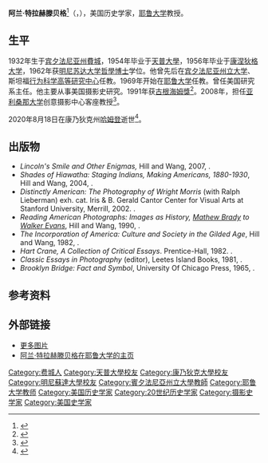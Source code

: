 {{NoteTA|G1=地名}}
{{人物信息框
| 姓名     = 阿兰·特拉赫滕贝格
| 性别     = 男
| 出生日期 = 1932年3月22日
| 出生地点 = {{USA}}宾夕法尼亚州[[費城|費城]]
| 逝世日期 = {{Dda|2020|8|18|1932|3|22}}
| 逝世地点 = {{USA}}康乃狄克州[[哈姆登_(康乃狄克州)|哈姆登]]
| 职业     = [[历史学家|历史学家]]
| 母校     = [[明尼苏达大学|明尼苏达大学]]
}}
'''阿兰·特拉赫滕贝格'''<ref>{{cite book |author=沃尔夫冈·希弗尔布施 |translator=金毅 |title=铁道之旅: 19世纪空间与时间的工业化 |date=2018 |publisher=上海人民出版社 |isbn=9787208151062}}</ref>（{{lang-en|Alan Trachtenberg}}，{{bd|1932年|3月22日|2020年|8月18日|catIdx=Trachtenberg}}），美国历史学家，[[耶鲁大学|耶鲁大学]]教授。 
==生平==
1932年生于[[宾夕法尼亚州|宾夕法尼亚州]][[費城|費城]]，1954年毕业于[[天普大學|天普大學]]，1956年毕业于[[康涅狄格大学|康涅狄格大学]]，1962年获[[明尼苏达大学|明尼苏达大学]][[哲學博士|哲學博士]]学位。他曾先后在[[宾夕法尼亚州立大学|宾夕法尼亚州立大学]]、斯坦福[[行为科学高等研究中心|行为科学高等研究中心]]任教。1969年开始在[[耶鲁大学|耶鲁大学]]任教。曾任美国研究系主任。他主要从事美国摄影史研究。1991年获[[古根海姆獎|古根海姆獎]]<ref>{{cite web |title=Alan Trachtenberg |url=https://www.gf.org/fellows/all-fellows/alan-trachtenberg/ |publisher=John Simon Guggenheim Memorial Foundation |accessdate=2020-08-22 |language=en}}</ref>。2008年，担任[[亚利桑那大学|亚利桑那大学]]创意摄影中心客座教授<ref>{{cite web |title=Dr. Alan Trachtenberg is Visiting Scholar at the Center |url=https://ccp.arizona.edu/press/releases/dr-alan-trachtenberg-visiting-scholar-center |publisher=University of Arizona |accessdate=2020-08-22 |language=en |date=2007-11-16}}</ref>。

2020年8月18日在康乃狄克州[[哈姆登_(康乃狄克州)|哈姆登]]逝世<ref>{{cite news |title=Alan Trachtenberg, pioneered new ways of understanding American culture |url=https://news.yale.edu/2020/08/18/alan-trachtenberg-pioneered-new-ways-understanding-american-culture |work=YaleNews |location=New Haven, CT |date=2020-08-18 |access-date=2020-08-18}}</ref>。

==出版物==
{{ref begin}}
* ''Lincoln's Smile and Other Enigmas,'' Hill and Wang, 2007, {{ISBN|978-0-8090-6573-8}}.
* ''Shades of Hiawatha: Staging Indians, Making Americans, 1880-1930'', Hill and Wang, 2004, {{ISBN|0-374-29975-7}}.
* ''Distinctly American: The Photography of Wright Morris'' (with Ralph Lieberman) exh. cat. Iris & B. Gerald Cantor Center for Visual Arts at Stanford University, Merrill, 2002. {{ISBN|1858941768|}}.
* ''Reading American Photographs: Images as History, [[马修·布雷迪|Mathew Brady]] to [[沃克·埃文斯|Walker Evans]]'', Hill and Wang, 1990, {{ISBN|0-374-52249-9}}.
* ''The Incorporation of America: Culture and Society in the Gilded Age'', Hill and Wang, 1982, {{ISBN|0-8090-5827-8}}.
* ''Hart Crane, A Collection of Critical Essays''. Prentice-Hall, 1982. {{ISBN|0133839354|}}.
* ''Classic Essays in Photography'' (editor), Leetes Island Books, 1981, {{ISBN|0-918172-07-1}}.
* ''Brooklyn Bridge: Fact and Symbol'', University Of Chicago Press, 1965, {{ISBN|0-226-81115-8}}.
{{ref end}}
==参考资料==
{{reflist}}

==外部链接==
*[https://www.metmuseum.org/art/collection/search/281366 更多图片]
*[https://web.archive.org/web/20130715051546/http://americanstudies.yale.edu/faculty/alan-trachtenberg 阿兰·特拉赫滕贝格在耶鲁大学的主页]

{{Authority control}}

{{DEFAULTSORT:Trachtenberg, Alan}}
[[Category:费城人|Category:费城人]]
[[Category:天普大學校友|Category:天普大學校友]]
[[Category:康乃狄克大學校友|Category:康乃狄克大學校友]]
[[Category:明尼蘇達大學校友|Category:明尼蘇達大學校友]]
[[Category:賓夕法尼亞州立大學教師|Category:賓夕法尼亞州立大學教師]]
[[Category:耶鲁大学教师|Category:耶鲁大学教师]]
[[Category:美国历史学家|Category:美国历史学家]]
[[Category:20世纪历史学家|Category:20世纪历史学家]]
[[Category:摄影史学家|Category:摄影史学家]]
[[Category:美国史学家|Category:美国史学家]]